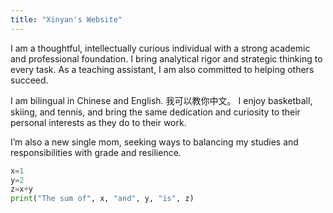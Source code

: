 ```yaml
---
title: "Xinyan's Website"
---
```


I am a thoughtful, intellectually curious individual with a strong academic and professional foundation. I bring analytical rigor and strategic thinking to every task. As a teaching assistant, I am also committed to helping others succeed.

I am bilingual in Chinese and English. 我可以教你中文。 I enjoy basketball, skiing, and tennis, and bring the same dedication and curiosity to their personal interests as they do to their work.

I'm also a new single mom, seeking ways to balancing my studies and responsibilities with grade and resilience.


```python
x=1
y=2
z=x+y
print("The sum of", x, "and", y, "is", z)
```